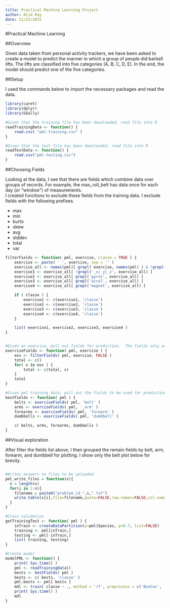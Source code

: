 ```yaml
---
title: Practical Machine Learning Project
author: Alim Ray
date: 11/22/2015
---
```



#Practical Machine Learning


##Overview

Given data taken from personal activity trackers, we have been asked to create a model to predict the manner in which a group of people did barbell lifts.  The lifts are classified
into five categories (A, B, C, D, E).  In the end, the model should predict one of the five categories.


##Setup

I used the commands below to import the necessary packages and read the data.


```r
library(caret)
library(dplyr)
library(GGally)

#Given that the training file has been downloaded, read file into R
readTrainingData <- function() {
	read.csv( "pml-training.csv" )
}

#Given that the test file has been downloaded, read file into R
readTestData <- function() {
	read.csv("pml-testing.csv")
}
```

##Choosing Fields

Looking at the data, I see that there are fields which combine data over groups of records.  For example, the max_roll_belt has data once for each day (or "window") of measurements.  
I created functions to exclude these fields from the training data.  I exclude fields with the following prefixes.

- max
- min
- kurto
- skew
- avg
- stddev
- total
- var

```r
filterFields <- function( pml, exercise, classe = TRUE ) { 
	exercise <- paste( '_', exercise, sep = '' )
	exercise_all <- names(pml)[ grepl( exercise, names(pml) ) & !grepl('max|min|kurto|skew|avg|stddev|amplit|total|var', names(pml) ) ]
	exercise1 <- exercise_all[ !grepl('_x|_y|_z', exercise_all) ]
	exercise2 <- exercise_all[ grepl('gyros', exercise_all) ]
	exercise3 <- exercise_all[ grepl('accel', exercise_all) ]
	exercise4 <- exercise_all[ grepl('magnet', exercise_all) ]

	if ( classe ) {
		exercise1 <- c(exercise1, 'classe')
		exercise2 <- c(exercise2, 'classe')
		exercise3 <- c(exercise3, 'classe')
		exercise4 <- c(exercise4, 'classe')
	}

	list( exercise1, exercise2, exercise3, exercise4 )
}


#Given an exercise, pull out fields for prediction.  The fields only available for groups of records (a particular window) will not be used.
exerciseFields <- function( pml, exercise ) {
	exs <- filterFields( pml, exercise, FALSE )
	total <- c()
	for( x in exs ) {
		total <- c(total, x)
	}
	total
}

#Given pml training data, pull out the fields to be used for prediction
bestFields <- function( pml ) {
	belts <- exerciseFields( pml, 'belt' )
	arms <- exerciseFields( pml, '_arm' )
	forearms <- exerciseFields( pml, 'forearm' )
	dumbbells <- exerciseFields( pml, 'dumbbell' )

	c( belts, arms, forearms, dumbbells )
}
```
##Visual exploration

After filter the fields list above, I then grouped the remain fields by belt, arm, forearm, and dumbbell for plotting.  I show only the belt plot below for brevity.

```r

```



```r
#Writes answers to files to be uploaded
pml_write_files = function(x){
  n = length(x)
  for(i in 1:n){
    filename = paste0("problem_id_",i,".txt")
    write.table(x[i],file=filename,quote=FALSE,row.names=FALSE,col.names=FALSE)
  }
}
```

```r
#Cross validation
getTrainingTest <- function( pml ) {
	inTrain <- createDataPartition(y=pml$Species, p=0.7, list=FALSE)
	training <- pml[inTrain,]
	testing <- pml[-inTrain,]
	list( training, testing)
}
```

```r
#Create model
modelPML <- function() {
	print( Sys.time() )
	pml <- readTrainingData()
	bests <- bestFields( pml )
	bests <- c( bests, 'classe' )
	pml.bests <- pml[ bests ]
	mdl <- train( classe ~ ., method = 'rf', preprocess = c('BoxCox', 'pca'), data = pml.bests )
	print( Sys.time() )
	mdl
}
```
